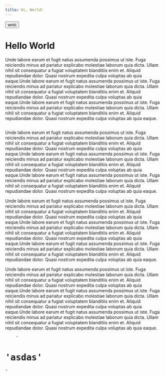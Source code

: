 ```yaml
---
title: Hi, World!
---
```


<Layout>
<button>wróć</button>
<h1>Hello World</h1>
<p>
    Unde labore earum et fugit natus assumenda possimus ut iste. Fuga reiciendis minus ad pariatur explicabo molestiae laborum quia dicta. Ullam nihil sit consequatur a fugiat voluptatem blanditiis enim et. Aliquid repudiandae dolor. Quasi nostrum expedita culpa voluptas ab quia eaque.Unde labore earum et fugit natus assumenda possimus ut iste. Fuga reiciendis minus ad pariatur explicabo molestiae laborum quia dicta. Ullam nihil sit consequatur a fugiat voluptatem blanditiis enim et. Aliquid repudiandae dolor. Quasi nostrum expedita culpa voluptas ab quia eaque.Unde labore earum et fugit natus assumenda possimus ut iste. Fuga reiciendis minus ad pariatur explicabo molestiae laborum quia dicta. Ullam nihil sit consequatur a fugiat voluptatem blanditiis enim et. Aliquid repudiandae dolor. Quasi nostrum expedita culpa voluptas ab quia eaque.
</p>
<figure>
    <img
        src='https://cdn.pixabay.com/photo/2021/10/04/06/28/cactus-6679665_960_720.jpg'
        alt=''
        title='sadas'
    />
</figure>
<p>
    Unde labore earum et fugit natus assumenda possimus ut iste. Fuga reiciendis minus ad pariatur explicabo molestiae laborum quia dicta. Ullam nihil sit consequatur a fugiat voluptatem blanditiis enim et. Aliquid repudiandae dolor. Quasi nostrum expedita culpa voluptas ab quia eaque.Unde labore earum et fugit natus assumenda possimus ut iste. Fuga reiciendis minus ad pariatur explicabo molestiae laborum quia dicta. Ullam nihil sit consequatur a fugiat voluptatem blanditiis enim et. Aliquid repudiandae dolor. Quasi nostrum expedita culpa voluptas ab quia eaque.Unde labore earum et fugit natus assumenda possimus ut iste. Fuga reiciendis minus ad pariatur explicabo molestiae laborum quia dicta. Ullam nihil sit consequatur a fugiat voluptatem blanditiis enim et. Aliquid repudiandae dolor. Quasi nostrum expedita culpa voluptas ab quia eaque.
</p>
<p>
    Unde labore earum et fugit natus assumenda possimus ut iste. Fuga reiciendis minus ad pariatur explicabo molestiae laborum quia dicta. Ullam nihil sit consequatur a fugiat voluptatem blanditiis enim et. Aliquid repudiandae dolor. Quasi nostrum expedita culpa voluptas ab quia eaque.Unde labore earum et fugit natus assumenda possimus ut iste. Fuga reiciendis minus ad pariatur explicabo molestiae laborum quia dicta. Ullam nihil sit consequatur a fugiat voluptatem blanditiis enim et. Aliquid repudiandae dolor. Quasi nostrum expedita culpa voluptas ab quia eaque.Unde labore earum et fugit natus assumenda possimus ut iste. Fuga reiciendis minus ad pariatur explicabo molestiae laborum quia dicta. Ullam nihil sit consequatur a fugiat voluptatem blanditiis enim et. Aliquid repudiandae dolor. Quasi nostrum expedita culpa voluptas ab quia eaque.
</p>
<p>
    Unde labore earum et fugit natus assumenda possimus ut iste. Fuga reiciendis minus ad pariatur explicabo molestiae laborum quia dicta. Ullam nihil sit consequatur a fugiat voluptatem blanditiis enim et. Aliquid repudiandae dolor. Quasi nostrum expedita culpa voluptas ab quia eaque.Unde labore earum et fugit natus assumenda possimus ut iste. Fuga reiciendis minus ad pariatur explicabo molestiae laborum quia dicta. Ullam nihil sit consequatur a fugiat voluptatem blanditiis enim et. Aliquid repudiandae dolor. Quasi nostrum expedita culpa voluptas ab quia eaque.Unde labore earum et fugit natus assumenda possimus ut iste. Fuga reiciendis minus ad pariatur explicabo molestiae laborum quia dicta. Ullam nihil sit consequatur a fugiat voluptatem blanditiis enim et. Aliquid repudiandae dolor. Quasi nostrum expedita culpa voluptas ab quia eaque.
</p>
<pre>
    '<h1>'asdas'</h1>'    
</pre>
</Layout>
